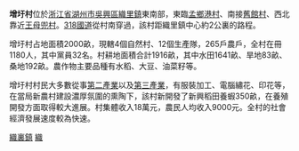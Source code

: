 {{notability unreferenced|time=2010-07-24T13:38:02+00:00}}
{{unreferenced|time=2010-07-24T13:38:02+00:00}}
'''增圩村'''位於[[浙江省|浙江省]][[湖州市|湖州市]][[吳興區|吳興區]][[織里鎮|織里鎮]]東南部，東臨[[孟鄉港村|孟鄉港村]]、南接[[舊館村|舊館村]]、西北靠近[[王母兜村|王母兜村]]。[[318國道|318國道]]從村南穿過，該村距織里鎮中心約2公裏的路程。  　　

增圩村占地面積2000畝，現轄4個自然村、12個生產隊，265戶農戶，全村在冊1180人，其中黨員32名。村耕地面積合計1916畝，其中水田1641畝、旱地83畝、桑地192畝。農作物主要品種有水稻、大豆、油菜籽等。      

增圩村村民大多數從事[[第二產業|第二產業]]以及[[第三產業|第三產業]]，有服裝加工、電腦繡花、印花等，在當局新農村建設濃厚氛圍的熏陶下，該村新開發了新興稻田養蝦350畝，在養殖開發方面取得較大進展。村集體收入18萬元，農民人均收入9000元。全村的社會經濟發展速度較為快速。


[[Category:吳興區|織裏鎮]]
[[Category:湖州市行政村|織]]